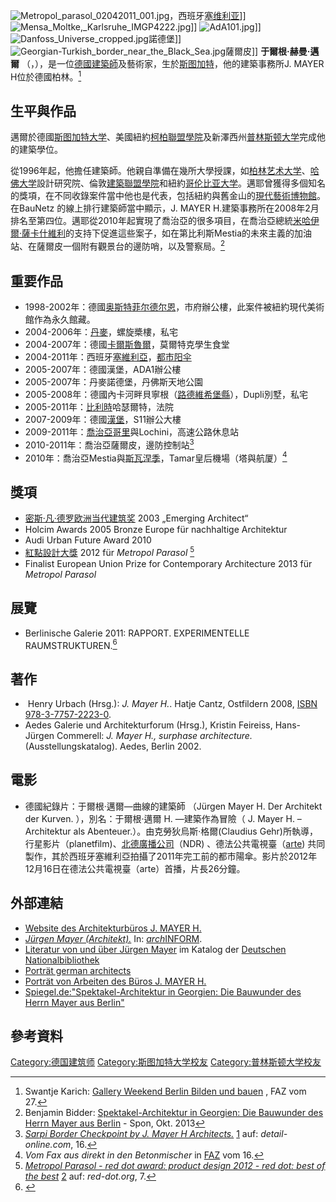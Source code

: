 {{roughtranslation|time=2019-07-10}}
[[File:Metropol_parasol_02042011_001.jpg|thumb]]，西班牙[[塞维利亚|塞维利亚]]]]
[[File:Mensa_Moltke,_Karlsruhe_IMGP4222.jpg|thumb]]]]
[[File:AdA101.jpg|thumb]]]]
[[File:Danfoss_Universe_cropped.jpg|thumb]]諾德堡]]
[[File:Georgian-Turkish_border_near_the_Black_Sea.jpg|thumb]]薩爾皮]]
'''于爾根·赫曼·邁爾''' （{{lang-de|Jürgen Hermann Mayer}}，{{bd|1965年|10月30日||}}），是一位[[德國|德國]][[建築師|建築師]]及藝術家，生於[[斯图加特|斯图加特]]，他的建築事務所J. MAYER H位於德國柏林。<ref>Swantje Karich: [http://www.faz.net/aktuell/feuilleton/kunstmarkt/gallery-weekend-berlin-bilden-und-bauen-12164496.html Gallery Weekend Berlin Bilden und bauen] {{Wayback|url=http://www.faz.net/aktuell/feuilleton/kunstmarkt/gallery-weekend-berlin-bilden-und-bauen-12164496.html |date=20200808190455 }}, FAZ vom 27.</ref>

== 生平與作品 ==
邁爾於德國[[斯图加特大学|斯图加特大学]]、美國紐約[[柯柏聯盟學院|柯柏聯盟學院]]及新澤西州[[普林斯顿大学|普林斯顿大学]]完成他的建築學位。

從1996年起，他擔任建築師。他親自準備在幾所大學授課，如[[柏林艺术大学|柏林艺术大学]]、[[哈佛大学|哈佛大学]]設計研究院、倫敦[[建築聯盟學院|建築聯盟學院]]和紐約[[哥伦比亚大学|哥伦比亚大学]]。邁耶曾獲得多個知名的獎項，在不同收錄案件當中他也是代表，包括紐約與舊金山的[[現代藝術博物館|現代藝術博物館]]。在BauNetz 的線上排行建築師當中顯示，J. MAYER H.建築事務所在2008年2月排名至第四位。邁耶從2010年起實現了喬治亞的很多項目，在喬治亞總統[[米哈伊爾·薩卡什維利|米哈伊爾·薩卡什維利]]的支持下促進這些案子，如在第比利斯Mestia的未來主義的加油站、在薩爾皮一個附有觀景台的邊防哨，以及警察局。<ref>Benjamin Bidder: [http://www.spiegel.de/kultur/gesellschaft/georgien-das-architektonische-erbe-von-saakaschwili-a-929820.html Spektakel-Architektur in Georgien: Die Bauwunder des Herrn Mayer aus Berlin] {{Wayback|url=http://www.spiegel.de/kultur/gesellschaft/georgien-das-architektonische-erbe-von-saakaschwili-a-929820.html |date=20200808190514 }} - Spon, Okt. 2013</ref>

== 重要作品 ==
* 1998-2002年：德國[[奥斯特菲尔德尔恩|奥斯特菲尔德尔恩]]，市府辦公樓，此案件被紐約現代美術館作為永久館藏。
* 2004-2006年：[[丹麥|丹麥]]，螺旋槳樓，私宅
* 2004-2007年：德國[[卡爾斯魯爾|卡爾斯魯爾]]，莫爾特克學生食堂
* 2004-2011年：西班牙[[塞維利亞|塞維利亞]]，[[都市阳伞|都市阳伞]]
* 2005-2007年：德國漢堡，ADA1辦公樓
* 2005-2007年：丹麥諾德堡，丹佛斯天地公園
* 2005-2008年：德國內卡河畔貝寧根（[[路德維希堡縣|路德維希堡縣]]），Dupli別墅，私宅
* 2005-2011年：[[比利時|比利時]]哈瑟爾特，法院
* 2007-2009年：德國[[漢堡|漢堡]]，S11辦公大樓
* 2009-2011年：[[喬治亞|喬治亞]][[哥里|哥里]]與Lochini，高速公路休息站
* 2010-2011年：喬治亞薩爾皮，邊防控制站<ref>[http://www.detail-online.com/daily/sarpi-border-checkpoint-by-j-mayer-h-architects-906/ ''Sarpi Border Checkpoint by J. Mayer H Architects.''] {{Wayback|url=http://www.detail-online.com/daily/sarpi-border-checkpoint-by-j-mayer-h-architects-906/ |date=20141021170221 }}[http://www.detail-online.com/daily/sarpi-border-checkpoint-by-j-mayer-h-architects-906/] {{Wayback|url=http://www.detail-online.com/daily/sarpi-border-checkpoint-by-j-mayer-h-architects-906/ |date=20141021170221 }} auf: ''detail-online.com'', 16.</ref>
* 2010年：喬治亞Mestia與[[斯瓦涅季|斯瓦涅季]]，Tamar皇后機場（塔與航厦）<ref>''Vom Fax aus direkt in den Betonmischer'' in [[法兰克福汇报|FAZ]] vom 16. </ref>

== 獎項 ==
* [[密斯·凡·德罗欧洲当代建筑奖|密斯·凡·德罗欧洲当代建筑奖]] 2003 „Emerging Architect“
* Holcim Awards 2005 Bronze Europe für nachhaltige Architektur
* Audi Urban Future Award 2010
* [[紅點設計大獎|紅點設計大獎]] 2012 für ''Metropol Parasol'' <ref>[http://de.red-dot.org/2775.html?&cHash=064e11777f9caad07989f708a0192896&detail=8919&year=0 ''Metropol Parasol - red dot award: product design 2012 - red dot: best of the best''] {{Wayback|url=http://de.red-dot.org/2775.html?&cHash=064e11777f9caad07989f708a0192896&detail=8919&year=0 |date=20121012072455 }}[http://de.red-dot.org/2775.html?&cHash=064e11777f9caad07989f708a0192896&detail=8919&year=0] {{Wayback|url=http://de.red-dot.org/2775.html?&cHash=064e11777f9caad07989f708a0192896&detail=8919&year=0 |date=20121012072455 }} auf: ''red-dot.org'', 7.</ref>
* Finalist European Union Prize for Contemporary Architecture 2013  für ''Metropol Parasol''

== 展覽 ==
* Berlinische Galerie 2011: RAPPORT. EXPERIMENTELLE RAUMSTRUKTUREN.<ref>{{Cite web |url=http://www.berlinischegalerie.de/ausstellungen-berlin/rueckblick/2011/j-mayer-h/ |title=存档副本 |accessdate=2015-10-30 |archive-date=2016-10-23 |archive-url=https://web.archive.org/web/20161023194101/http://www.berlinischegalerie.de/ausstellungen-berlin/rueckblick/2011/j-mayer-h/ |dead-url=no }}</ref>

== 著作 ==
* <span class="Z3988" title="ctx_ver=Z39.88-2004&rft_val_fmt=info%3Aofi%2Ffmt%3Akev%3Amtx%3Abook&rfr_id=info%3Asid%2Fde.wikipedia.org%3AJ%C3%BCrgen+Mayer+%28Architekt%29&rft.genre=book&rft.btitle=J.+Mayer+H.&rft.au=Henry+Urbach+%28Hrsg.%29&rft.pub=%5B%5BHatje+Cantz%5D%5D&rft.place=Ostfildern+2008%2C+ISBN+978-3-7757-2223-0" contenteditable="false"> </span><span class="Z3988" title="ctx_ver=Z39.88-2004&rft_val_fmt=info%3Aofi%2Ffmt%3Akev%3Amtx%3Abook&rfr_id=info%3Asid%2Fde.wikipedia.org%3AJ%C3%BCrgen+Mayer+%28Architekt%29&rft.genre=book&rft.btitle=J.+Mayer+H.&rft.au=Henry+Urbach+%28Hrsg.%29&rft.pub=%5B%5BHatje+Cantz%5D%5D&rft.place=Ostfildern+2008%2C+ISBN+978-3-7757-2223-0" contenteditable="false"></span><span contenteditable="false">Henry Urbach (Hrsg.</span><span contenteditable="false">):</span> <cite contenteditable="false">J. Mayer H.</cite><span contenteditable="false">.</span> Hatje Cantz<span contenteditable="false">,</span> <span contenteditable="false">Ostfildern 2008, </span>[[Special:BookSources/9783775722230|ISBN 978-3-7757-2223-0]]<span contenteditable="false">.</span>
* Aedes Galerie und Architekturforum (Hrsg.), Kristin Feireiss, Hans-Jürgen Commerell: ''J. Mayer H., surphase architecture.'' (Ausstellungskatalog). Aedes, Berlin 2002.

== 電影 ==
* 德國紀錄片：于爾根·邁爾—曲線的建築師 （Jürgen Mayer H. Der Architekt der Kurven. ），別名：于爾根·邁爾 H. —建築作為冒險（ J. Mayer H. – Architektur als Abenteuer.）。由克勞狄烏斯·格爾(Claudius Gehr)所執導，行星影片（planetfilm)、[[北德廣播公司|北德廣播公司]]（NDR) 、德法公共電視臺（[[德法公共电视台|arte]]) 共同製作，其於西班牙塞維利亞拍攝了2011年完工前的都市陽傘。影片於2012年12月16日在德法公共電視臺（arte）首播，片長26分鐘。

== 外部連結 ==
* [https://web.archive.org/web/20031217153909/http://www.jmayerh.de/home.htm Website des Architekturbüros J. MAYER H.]
* ''[http://deu.archinform.net/arch/58177.htm Jürgen Mayer (Architekt).] {{Wayback|url=http://deu.archinform.net/arch/58177.htm |date=20200808191612 }}'' <span contenteditable="false">In:</span> [[ArchINFORM|''arch''INFORM]]<span contenteditable="false">.</span>
* [https://portal.dnb.de/opac.htm?method=simpleSearch&query=123901448 Literatur von und über Jürgen Mayer] {{Wayback|url=https://portal.dnb.de/opac.htm?method=simpleSearch&query=123901448 |date=20200905173952 }}<span contenteditable="false"> im Katalog der </span>[[德意志国家图书馆|Deutschen Nationalbibliothek]]
* [http://www.german-architects.com/jmayerh Porträt german architects]
* [https://web.archive.org/web/20070520143822/http://www.architecture-page.com/go/people/profiles/j-mayer-h-architects Porträt von Arbeiten des Büros J. MAYER H.]
* [http://www.spiegel.de/kultur/gesellschaft/georgien-das-architektonische-erbe-von-saakaschwili-a-929820.html Spiegel.de:"Spektakel-Architektur in Georgien: Die Bauwunder des Herrn Mayer aus Berlin"] {{Wayback|url=http://www.spiegel.de/kultur/gesellschaft/georgien-das-architektonische-erbe-von-saakaschwili-a-929820.html |date=20200808190514 }}

== 參考資料 ==
<references />

{{normdaten}}
{{DEFAULTSORT:Mayer}}
[[Category:德国建筑师|Category:德国建筑师]]
[[Category:斯图加特大学校友|Category:斯图加特大学校友]]
[[Category:普林斯顿大学校友|Category:普林斯顿大学校友]]